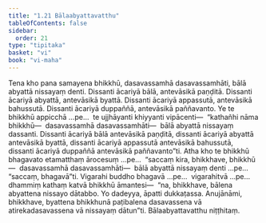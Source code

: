 ```yaml
---
title: "1.21 Bālaabyattavatthu"
tableOfContents: false
sidebar:
  order: 21
type: "tipitaka"
basket: "vi"
book: "vi-maha"
---
```



<DynamicBreadcrumb />

<Division number="82" book="vi-maha" e="ch" v="3" p="88">

<Paragraph number="363" book="vi-maha">
Tena kho pana samayena bhikkhū, dasavassamhā dasavassamhāti, bālā abyattā nissayaṃ denti. Dissanti ācariyā bālā, antevāsikā paṇḍitā. Dissanti ācariyā abyattā, antevāsikā byattā. Dissanti ācariyā appassutā, antevāsikā bahussutā. Dissanti ācariyā duppaññā, antevāsikā paññavanto. Ye te bhikkhū appicchā …pe…  te ujjhāyanti khiyyanti vipācenti—  “kathañhi nāma bhikkhū—  dasavassamhā dasavassamhāti—  bālā abyattā nissayaṃ dassanti. Dissanti ācariyā bālā antevāsikā paṇḍitā, dissanti ācariyā abyattā antevāsikā byattā, dissanti ācariyā appassutā antevāsikā bahussutā, dissanti ācariyā duppaññā antevāsikā paññavanto”ti. Atha kho te bhikkhū bhagavato etamatthaṃ ārocesuṃ …pe…  “saccaṃ kira, bhikkhave, bhikkhū—  dasavassamhā dasavassamhāti—  bālā abyattā nissayaṃ denti …pe…  “saccaṃ, bhagavā”ti. Vigarahi buddho bhagavā …pe…  vigarahitvā …pe…  dhammiṃ kathaṃ katvā bhikkhū āmantesi—  “na, bhikkhave, bālena abyattena nissayo dātabbo. Yo dadeyya, āpatti dukkaṭassa. Anujānāmi, bhikkhave, byattena bhikkhunā paṭibalena dasavassena vā atirekadasavassena vā nissayaṃ dātun”ti.

</Paragraph>
</Division>

<Paragraph number="364" type="center" book="vi-maha">
Bālaabyattavatthu niṭṭhitaṃ.
</Paragraph>